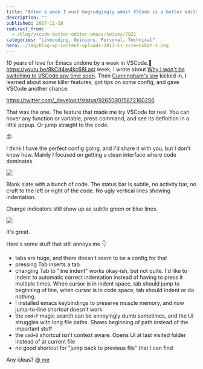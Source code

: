 ```yaml
---
title: "After a week I must begrudgingly admit VSCode is a better editor than Emacs"
description: ""
published: 2017-11-10
redirect_from:
  - /blog/vscode-better-editor-emacs/swizec/7921
categories: "Livecoding, Opinions, Personal, Technical"
hero: ./img/blog-wp-content-uploads-2017-11-screenshot-1.png
---
```


10 years of love for Emacs undone by a week in VSCode.🤔<https://youtu.be/8kCd4w4kc68Last> week, I wrote about [Why I won't be switching to VSCode any time soon](https://swizec.com/blog/wont-be-switching-vscode/swizec/7898). Then [Cunningham's law](https://meta.wikimedia.org/wiki/Cunningham's_Law) kicked in, I learned about some killer features, got tips on some config, and gave VSCode another chance.

https://twitter.com/_developit/status/926509015672160256

That was the one. The feature that made me try VSCode for real. You can hover any function or variable, press command, and see its definition in a little popup. Or jump straight to the code.

😍

I think I have the perfect config going, and I'd share it with you, but I don't know how. Mainly I focused on getting a clean interface where code dominates.

![](./img/blog-wp-content-uploads-2017-11-screenshot-1.png)

Blank slate with a bunch of code. The status bar is subtle, no activity bar, no cruft to the left or right of the code. No ugly vertical lines showing indentation.

Change indicators still show up as subtle green or blue lines.

![](./img/blog-wp-content-uploads-2017-11-screenshot-2.png)

It's great.

Here's some stuff that still annoys me 👇

- tabs are huge, and there doesn't seem to be a config for that
- pressing Tab inserts a tab
- changing Tab to "line indent" works okay-ish, but not quite. I'd like to indent to automatic correct indentation instead of having to press it multiple times. When cursor is in indent space, tab should jump to beginning of line, when cursor is in code space, tab should indent or do nothing.
- I installed emacs keybindings to preserve muscle memory, and now jump-to-line shortcut doesn't work
- the `cmd+P` magic search can be annoyingly dumb sometimes, and the UI struggles with long file paths. Shows beginning of path instead of the important stuff
- the `cmd+O` shortcut isn't context aware. Opens UI at last visited folder instead of at current file
- no good shortcut for "jump back to previous file" that I can find

Any ideas? [@ me](http://twitter.com/home?status=.@swizec%20you%20should%20try%20this%20for%20@code%20%F0%9F%91%89)
